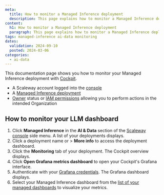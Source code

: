 ```yaml
---
meta:
  title: How to monitor a Managed Inference deployment
  description: This page explains how to monitor a Managed Inference deployment
content:
  h1: How to monitor a Managed Inference deployment
  paragraph: This page explains how to monitor a Managed Inference deployment
tags: managed-inference ai-data monitoring
dates:
  validation: 2024-09-10
  posted: 2024-03-06
categories:
  - ai-data
---
```


This documentation page shows you how to monitor your Managed Inference deployment with [Cockpit](/observability/cockpit/quickstart/).

<Macro id="requirements" />

  - A Scaleway account logged into the [console](https://console.scaleway.com)
  - A [Managed Inference deployment](/ai-data/managed-inference/quickstart/)
  - [Owner](/identity-and-access-management/iam/concepts/#owner) status or [IAM permissions](/identity-and-access-management/iam/concepts/#permission) allowing you to perform actions in the intended Organization

## How to monitor your LLM dashboard

1. Click **Managed Inference** in the **AI & Data** section of the [Scaleway console](https://console.scaleway.com) side menu. A list of your deployments displays.
2. Click a deployment name or <Icon name="more" /> > **More info** to access the deployment dashboard.
3. Click the **Monitoring** tab of your deployment. The Cockpit overview displays.
4. Click **Open Grafana metrics dashboard** to open your Cockpit's Grafana interface.
5. Authenticate with your [Grafana credentials](/observability/cockpit/how-to/retrieve-grafana-credentials/). The Grafana dashboard displays.
6. Select your Managed Inference dashboard from the [list of your managed dashboards](/observability/cockpit/how-to/access-grafana-and-managed-dashboards/) to visualize your metrics.